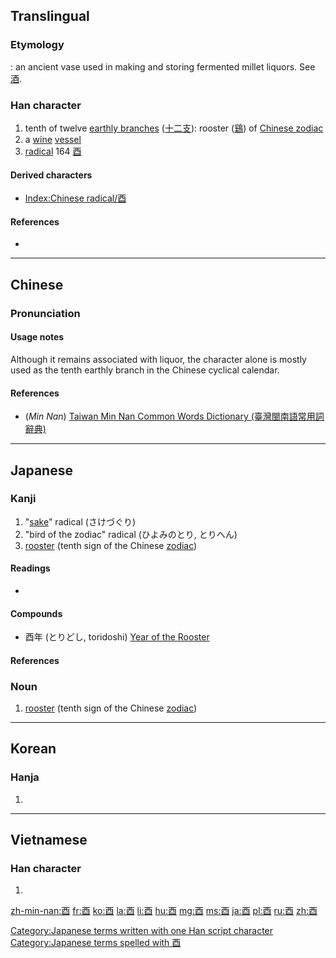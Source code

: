 <!--{{also|丣}}-->
{{also|西}}
==Translingual==
{{stroke order|type=animate}}

===Etymology===
{{liushu|p}}: an ancient vase used in making and storing fermented millet liquors. See [[酒]].

{{Han etyl}}

===Han character===
{{Han char|rn=164|rad=酉|as=00|sn=7|four=1060<sub>0</sub>|canj=一金田一 (MCWM)}}

# tenth of twelve [[earthly branch]]es ([[十二支]]): rooster ([[鷄]]) of [[W:Chinese zodiac|Chinese zodiac]]
# a [[wine]] [[vessel]]
# [[radical]] 164 [[Index:Chinese radical/酉|酉]]

====Derived characters====
* [[Index:Chinese radical/酉]]

====References====
* {{Han ref|kx=1280.020|dkj=39763|dj=1778.360|hdz=63572.010|uh=9149|ud=37193|bh=A8BB|bd=43195}}

----

==Chinese==
{{zh-forms}}

===Pronunciation===
{{zh-pron
|m=yǒu,dīng
|c=jau5
|h=pfs=yu
|mn=iú
|w=
|mc=y
|oc=y
|ma=|ma2=
|cat=n
}}

====Usage notes====
Although it remains associated with liquor, the character alone is mostly used as the tenth earthly branch in the Chinese cyclical calendar.

====References====
*(''Min Nan'') [http://twblg.dict.edu.tw/holodict_new/index.html Taiwan Min Nan Common Words Dictionary (臺灣閩南語常用詞辭典)]

----

==Japanese==

===Kanji===
{{ja-kanji|grade=n|rs=酉00}}

# "[[sake]]" radical (さけづぐり)
# "bird of the zodiac" radical (ひよみのとり, とりへん)
# [[rooster]] (tenth sign of the Chinese [[zodiac]])

====Readings====
* {{ja-readings|on=[[ゆう]] (yū)|kun=[[とり]] (tori)|nanori=[[なが]] (naga), [[みのる]] (minoru)}}

====Compounds====
* 酉年 (とりどし, toridoshi) [[w:Rooster (zodiac)|Year of the Rooster]]

====References====
{{ja-kref
|jis= 4653
|ku= 3851
|shift= 93D1
|euc= C6D3
|freq= 2468
|nelson= 4775
|newnelson= 6157
|halpern= 3544
|kld= 2207
|heisig= 1427
|tuttle= 2254
}}

===Noun===
{{ja-noun|k|hira=とり|rom=tori}}

# [[rooster]] (tenth sign of the Chinese [[zodiac]])

[[Category:Japanese terms written with one Han script character]]
[[Category:Japanese terms spelled with 酉]]

----

==Korean==

===Hanja===
{{ko-hanja|hangeul=유|eumhun=|rv=yu|mr=yu|y=yu}}

# {{defn|lang=ko|sort=酉00}}

----

==Vietnamese==

===Han character===
{{vi-hantu|[[dậu]], [[dấu]], [[giấu]], [[giậu]]|rs=酉00}}

# {{defn|lang=vi|sort=酉00}}

[[Category:CJKV radicals| ]]

[[zh-min-nan:酉]]
[[fr:酉]]
[[ko:酉]]
[[la:酉]]
[[li:酉]]
[[hu:酉]]
[[mg:酉]]
[[ms:酉]]
[[ja:酉]]
[[pl:酉]]
[[ru:酉]]
[[zh:酉]]
